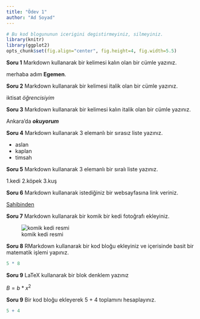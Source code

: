 ```yaml
---
title: "Ödev 1"
author: "Ad Soyad"
---
```


```r
# Bu kod blogununun icerigini degistirmeyiniz, silmeyiniz.
library(knitr)
library(ggplot2)
opts_chunk$set(fig.align="center", fig.height=4, fig.width=5.5)
```

**Soru 1** Markdown kullanarak bir kelimesi kalın olan bir cümle yazınız.

merhaba adım **Egemen**.

**Soru 2** Markdown kullanarak bir kelimesi italik olan bir cümle yazınız.

iktisat _öğrencisiyim_

**Soru 3** Markdown kullanarak bir kelimesi kalın italik olan bir cümle yazınız.

Ankara'da **_okuyorum_**

**Soru 4** Markdown kullanarak 3 elemanlı bir sırasız liste yazınız.

* aslan
* kaplan
* timsah

**Soru 5** Markdown kullanarak 3 elemanlı bir sıralı liste yazınız.

1.kedi
2.köpek
3.kuş

**Soru 6** Markdown kullanarak istediğiniz bir websayfasına link veriniz.

[Sahibinden](https://www.sahibinden.com/)

**Soru 7** Markdown kullanarak bir komik bir kedi fotoğrafı ekleyiniz.

![komik kedi resmi](https://i4.hurimg.com/i/hurriyet/75/0x0/5efd782445d2a04ed8f62cb8.jpg)

**Soru 8** RMarkdown kullanarak bir kod bloğu ekleyiniz ve içerisinde basit bir matematik işlemi yapınız.

```r
5 * 8
```

**Soru 9** LaTeX kullanarak bir blok denklem yazınız

$B=b*x^{2}$

**Soru 9** Bir kod bloğu ekleyerek 5 + 4 toplamını hesaplayınız.

```r
5 + 4
```
